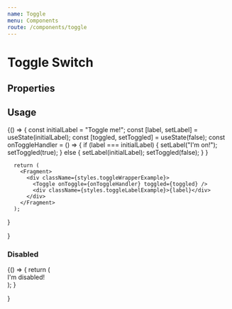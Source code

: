 ```yaml
---
name: Toggle
menu: Components
route: /components/toggle
---
```



# Toggle Switch

## Properties
<Props of={Toggle} />

## Usage

<Playground>
  {() => {
      const initialLabel = "Toggle me!";
      const [label, setLabel] = useState(initialLabel);
      const [toggled, setToggled] = useState(false);
      const onToggleHandler = () => {
        if (label === initialLabel) {
          setLabel("I'm on!"); 
          setToggled(true);
        } else {
          setLabel(initialLabel);
          setToggled(false);
        }
      }

      return (
        <Fragment>
          <div className={styles.toggleWrapperExample}>
            <Toggle onToggle={onToggleHandler} toggled={toggled} /> 
            <div className={styles.toggleLabelExample}>{label}</div>
          </div>
        </Fragment>
      );
  }
    
  }
</Playground>

### Disabled

<Playground>
  {() => {
      return (
        <Fragment>
          <div className={styles.toggleWrapperExample}>
            <Toggle toggled={false} disabled/> 
            <div className={styles.toggleLabelExample}>I'm disabled!</div>
          </div>
        </Fragment>
      );
  }
    
  }
</Playground>
